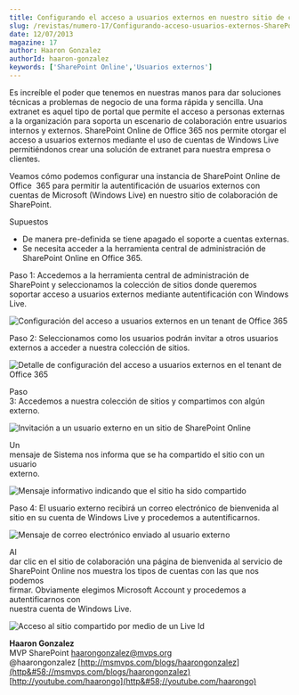 ```yaml
---
title: Configurando el acceso a usuarios externos en nuestro sitio de colaboración de SharePoint Online
slug: /revistas/numero-17/Configurando-acceso-usuarios-externos-SharePoint-Online
date: 12/07/2013
magazine: 17
author: Haaron Gonzalez
authorId: haaron-gonzalez
keywords: ['SharePoint Online','Usuarios externos']
---
```






​Es increíble el poder que tenemos en nuestras manos para dar soluciones técnicas a problemas de negocio de una forma rápida y sencilla. Una extranet es aquel tipo de portal que permite el acceso a personas externas a la organización para soporta un escenario de colaboración entre usuarios internos y externos. SharePoint Online de Office 365 nos permite otorgar el acceso a usuarios externos mediante el uso de cuentas de Windows Live permitiéndonos crear una solución de extranet para nuestra empresa o clientes.

Veamos cómo podemos configurar una instancia de SharePoint Online de Office  365 para permitir la autentificación de usuarios externos con cuentas de Microsoft (Windows Live) en nuestro sitio de colaboración de SharePoint.

Supuestos

- De manera pre-definida se tiene apagado el soporte a cuentas externas.
- Se necesita acceder a la herramienta central de administración de SharePoint Online en Office 365.


Paso 1: Accedemos a la herramienta central de administración de SharePoint y seleccionamos la colección de sitios donde queremos soportar acceso a usuarios externos mediante autentificación con Windows Live.

![Configuración del acceso a usuarios externos en un tenant de Office 365](../../../images/numero17/configurando-acceso-usuarios-externos-sharepoint-online/figura1.png)

Paso 2: Seleccionamos como los usuarios podrán invitar a otros usuarios externos a acceder a nuestra colección de sitios.

![Detalle de configuración del acceso a usuarios externos en el tenant de Office 365](../../../images/numero17/configurando-acceso-usuarios-externos-sharepoint-online/figura2.png)

Paso<br />3: Accedemos a nuestra colección de sitios y compartimos con algún externo.

![Invitación a un usuario externo en un sitio de SharePoint Online](../../../images/numero17/configurando-acceso-usuarios-externos-sharepoint-online/figura3.png)

Un<br />mensaje de Sistema nos informa que se ha compartido el sitio con un usuario<br />externo.

![Mensaje informativo indicando que el sitio ha sido compartido](../../../images/numero17/configurando-acceso-usuarios-externos-sharepoint-online/figura4.png)

Paso 4: El usuario externo recibirá un correo electrónico de bienvenida al sitio en su cuenta de Windows Live y procedemos a autentificarnos.

![Mensaje de correo electrónico enviado al usuario externo](../../../images/numero17/configurando-acceso-usuarios-externos-sharepoint-online/figura5.png)

Al<br />dar clic en el sitio de colaboración una página de bienvenida al servicio de<br />SharePoint Online nos muestra los tipos de cuentas con las que nos podemos<br />firmar. Obviamente elegimos Microsoft Account y procedemos a autentificarnos con<br />nuestra cuenta de Windows Live.

![Acceso al sitio compartido por medio de un Live Id](../../../images/numero17/configurando-acceso-usuarios-externos-sharepoint-online/figura6.png)

**Haaron Gonzalez**
<br />MVP SharePoint
[haarongonzalez@mvps.org](mailto&#58;haarongonzalez@mvps.org)
<br />@haarongonzalez
[http://msmvps.com/blogs/haarongonzalez](http&#58;//msmvps.com/blogs/haarongonzalez)
[http://youtube.com/haarongo](http&#58;//youtube.com/haarongo)

